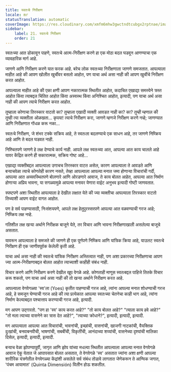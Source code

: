```yaml
---
title: स्वतःचे निरीक्षण
locale: mr
statusTranslation: automatic
coverImage: https://res.cloudinary.com/xmfm6mhw3gwctndtcubgx2rptnae/image/upload/v1740468922/small_cover_tratado_de_psicologia_revolucionaria_a4c0dca4e0.webp
sidebar:
    label: 21. स्वतःचे निरीक्षण
    order: 21
---
```

स्वतःच्या आत डोकावून पाहणे, स्वतःचे आत्म-निरीक्षण करणे हा एक मोठा बदल घडवून आणण्याचा एक व्यावहारिक मार्ग आहे.

जाणणे आणि निरीक्षण करणे यात फरक आहे. बरेच लोक स्वतःच्या निरीक्षणाला जाणणे समजतात. आपल्याला माहीत आहे की आपण खोलीत खुर्चीवर बसलो आहोत, पण याचा अर्थ असा नाही की आपण खुर्चीचे निरीक्षण करत आहोत.

आपल्याला माहीत आहे की एका क्षणी आपण नकारात्मक स्थितीत आहोत, कदाचित एखाद्या समस्येने त्रस्त आहोत किंवा त्याबद्दल चिंतित आहोत किंवा अस्वस्थ किंवा अनिश्चित आहोत, इत्यादी, पण याचा अर्थ असा नाही की आपण त्याचे निरीक्षण करत आहोत.

तुम्हाला कोणाचा तिरस्कार वाटतो का? तुम्हाला एखादी व्यक्ती आवडत नाही का? का? तुम्ही म्हणाल की तुम्ही त्या व्यक्तीला ओळखता... कृपया! त्याचे निरीक्षण करा, जाणणे म्हणजे निरीक्षण करणे नव्हे; जाणण्यात आणि निरीक्षणात गोंधळ करू नका...

स्वतःचे निरीक्षण, जे शंभर टक्के सक्रिय आहे, ते स्वतःला बदलण्याचे एक साधन आहे, तर जाणणे निष्क्रिय आहे आणि ते बदल घडवत नाही.

निश्चितपणे जाणणे हे लक्ष देण्याचे कार्य नाही. आपले लक्ष स्वतःच्या आत, आपल्या आत काय चालले आहे यावर केंद्रित करणे ही सकारात्मक, सक्रिय गोष्ट आहे...

एखाद्या व्यक्तीबद्दल आपल्याला उगाचच तिरस्कार वाटत असेल, कारण आपल्याला ते आवडते आणि बर्‍याचवेळा त्याचे कोणतेही कारण नसते, तेव्हा आपल्याला आपल्या मनात जमा होणाऱ्या विचारांची गर्दी, आपल्या आत अव्यवस्थितपणे बोलणारे आणि ओरडणारे आवाज, ते काय बोलत आहेत, आपल्या आत निर्माण होणाऱ्या अप्रिय भावना, या सगळ्यामुळे आपल्या मनावर येणारा वाईट अनुभव इत्यादी गोष्टी जाणवतात.

स्पष्टपणे अशा स्थितीत आपल्याला हे देखील लक्षात येते की ज्या व्यक्तीचा आपल्याला तिरस्कार वाटतो तिच्याशी आपण वाईट वागत आहोत.

पण हे सर्व पाहण्यासाठी, निःसंशयपणे, आपले लक्ष हेतुपुरस्सरपणे आपल्या आत वळवण्याची गरज आहे; निष्क्रिय लक्ष नव्हे.

गतिशील लक्ष खऱ्या अर्थाने निरीक्षक बाजूने येते, तर विचार आणि भावना निरीक्षणाखाली असलेल्या बाजूचे असतात.

यावरून आपल्याला हे समजते की जाणणे ही एक पूर्णपणे निष्क्रिय आणि यांत्रिक क्रिया आहे, याउलट स्वतःचे निरीक्षण ही एक जाणीवपूर्वक केलेली कृती आहे.

याचा अर्थ असा नाही की स्वतःचे यांत्रिक निरीक्षण अस्तित्वात नाही, पण अशा प्रकारच्या निरीक्षणाचा आपण ज्या आत्म-निरीक्षणाबद्दल बोलत आहोत त्याच्याशी काहीही संबंध नाही.

विचार करणे आणि निरीक्षण करणे देखील खूप वेगळे आहे. कोणताही माणूस स्वतःबद्दल पाहिजे तितके विचार करू शकतो, पण याचा अर्थ असा नाही की तो खऱ्या अर्थाने निरीक्षण करत आहे.

आपल्याला वेगवेगळ्या 'स्व'ला (Yoes) कृतीत पाहण्याची गरज आहे, त्यांना आपल्या मनात शोधण्याची गरज आहे, हे समजून घेण्याची गरज आहे की त्या प्रत्येकात आपल्या स्वतःच्या चेतनेचा काही भाग आहे, त्यांना निर्माण केल्याबद्दल पश्चात्ताप करण्याची गरज आहे, इत्यादी.

मग आपण उद्गारतो. "पण हा 'स्व' काय करत आहे?" "तो काय बोलत आहे?" "त्याला काय हवे आहे?" "तो मला त्याच्या वासनेने का त्रास देत आहे?", "त्याच्या क्रोधाने?", इत्यादी, इत्यादी, इत्यादी.

मग आपल्याला आपल्या आत विचारांची, भावनांची, इच्छांची, वासनांची, खाजगी नाटकांची, वैयक्तिक दुःखांची, बनवाबनवीची, भाषणांची, सबबींची, विकृतींची, आनंदाच्या शय्यांची, वासनेच्या दृश्यांची मालिका दिसेल, इत्यादी, इत्यादी, इत्यादी.

बऱ्याच वेळा झोपण्यापूर्वी, जागृत आणि झोप यांच्या मधल्या स्थितीत आपल्याला आपल्या मनात वेगवेगळे आवाज ऐकू येतात जे आपापसात बोलत असतात, ते वेगवेगळे 'स्व' असतात ज्यांना अशा क्षणी आपल्या शारीरिक यंत्रणेतील वेगवेगळ्या केंद्रांशी असलेले सर्व संबंध तोडावे लागतात जेणेकरून ते आण्विक जगात, 'पंचम आयामात' (Quinta Dimensión) विलीन होऊ शकतील.


